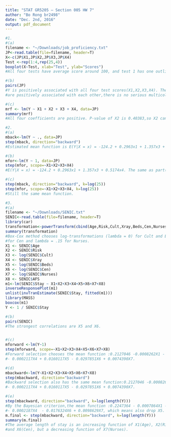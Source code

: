 ```yaml
---
title: "STAT GR5205 – Section 005 HW 7"
author: "Bo Rong br2498"
date: "Dec. 2nd, 2016"
output: pdf_document
---
```


```r
#1.
#(a)
filename <- "~/Downloads/job_proficiency.txt"
JP<-read.table(file=filename, header=T)
X<-c(JP$X1,JP$X2,JP$X3,JP$X4)
Test <-rep(1:4,rep(25,4))
boxplot(X~Test, xlab="Test", ylab="Scores")
#All four tests have average score around 100, and test 1 has one outlier.

```

```r
#(b)
pairs(JP)
#Y is positively associated with all four test scores(X1,X2,X3,X4). The test scores X1,X2,X3 and X4 
#are positively associated with each other,there is no serious multicollinearity problems evident.

```



```r
#(c)
mrf <- lm(Y ~ X1 + X2 + X3 + X4, data=JP)
summary(mrf)
#All four coefficients are positive. P-value of X2 is 0.40383,so X2 can be dropped.   


```



```r
#2.
#(a)
mback<-lm(Y ~ ., data=JP)
step(mback, direction="backward")
#Estimated mean function is E(Y|X = x) = -124.2 + 0.2963x1 + 1.357x3 + 0.5174x4.

```



```r
#(b)
mfor<-lm(Y ~ 1, data=JP)
step(mfor, scope=~X1+X2+X3+X4)
#E(Y|X = x) = -124.2 + 0.2963x1 + 1.357x3 + 0.5174x4. The same as part(a).

```



```r
#(c)
step(mback, direction="backward", k=log(25))
step(mfor, scope=~X1+X2+X3+X4, k=log(25))
#Still the same mean function.

```



```r
#3.
#(a)
filename <- "~/Downloads/SENIC.txt"
SENIC<-read.table(file=filename, header=T)
library(car)
transformation<-powerTransform(cbind(Age,Risk,Cult,Xray,Beds,Cen,Nurses,AFS)~1,data=SENIC)
summary(transformation)
#Box-Cox method chooses log-transformations (lambda = 0) for Cult and Beds, but lambda = .20 
#for Cen and lambda = .15 for Nurses.
X1 <- SENIC$Age
X2 <- SENIC$Risk
X3 <- log(SENIC$Cult)
X4 <- SENIC$Xray
X5 <- log(SENIC$Beds)
X6 <- log(SENIC$Cen)
X7 <- log(SENIC$Nurses)
X8 <- SENIC$AFS
m1<-lm(SENIC$Stay ~ X1+X2+X3+X4+X5+X6+X7+X8)
inverseResponsePlot(m1)
unlist(invTranEstimate(SENIC$Stay, fitted(m1)))
library(MASS)
boxcox(m1)
Y <- 1 / SENIC$Stay

```




```r
#(b)
pairs(SENIC)
#The strongest correlations are X5 and X6.



```



```r
#(c)
mforward <-lm(Y~1)
step(mforward, scope=~X1+X2+X3+X4+X5+X6+X7+X8)
#Forward selection chooses the mean function :0.2127046 -0.0008262X1 - 0.0040211X2 
#- 0.0002117X4 + 0.0160117X5 - 0.0297851X6 + 0.0074390X7.

```



```r
#(d)
mbackward<-lm(Y~X1+X2+X3+X4+X5+X6+X7+X8) 
step(mbackward, direction="backward")
#Backward selection also has the same mean function:0.2127046 -0.0008262X1 - 0.0040211X2 
#- 0.0002117X4 + 0.0160117X5 - 0.0297851X6 + 0.0074390X7.

```



```r
#(e)
step(mbackward, direction="backward", k=log(length(Y)))
#By the Bayesian criterion,the mean function :0.2247364 - 0.0007864X1 - 0.0042680X2 
#- 0.0002187X4  - 0.0176324X6 + 0.0098629X7, which means also drop X5.
m.final <- step(mbackward, direction="backward", k=log(length(Y)))
summary(m.final)
#The average length of stay is an increasing function of X1(Age), X2(Risk), X4(Xray), 
#and X6(Cen), but a decreasing function of X7(Nurses).
```

